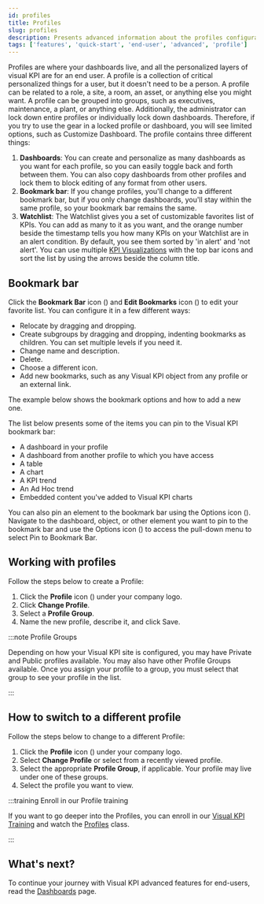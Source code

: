 ```yaml
---
id: profiles
title: Profiles
slug: profiles
description: Presents advanced information about the profiles configuration of Visual KPIs software for an end user.
tags: ['features', 'quick-start', 'end-user', 'advanced', 'profile']
---
```



Profiles are where your dashboards live, and all the personalized layers of visual KPI are for an end user. A profile is a collection of critical personalized things for a user, but it doesn't need to be a person. A profile can be related to a role, a site, a room, an asset, or anything else you might want. A profile can be grouped into groups, such as executives, maintenance, a plant, or anything else. Additionally, the administrator can lock down entire profiles or individually lock down dashboards. Therefore, if you try to use the gear in a locked profile or dashboard, you will see limited options, such as Customize Dashboard. The profile contains three different things:

1. **Dashboards**: You can create and personalize as many dashboards as you want for each profile, so you can easily toggle back and forth between them. You can also copy dashboards from other profiles and lock them to block editing of any format from other users.
2. **Bookmark bar**: If you change profiles, you'll change to a different bookmark bar, but if you only change dashboards, you'll stay within the same profile, so your bookmark bar remains the same.
3. **Watchlist**: The Watchlist gives you a set of customizable favorites list of KPIs. You can add as many to it as you want, and the orange number beside the timestamp tells you how many KPIs on your Watchlist are in an alert condition. By default, you see them sorted by 'in alert' and 'not alert'. You can use multiple [KPI Visualizations](/docs/end-user/features/visualizations/kpi) with the top bar icons and sort the list by using the arrows beside the column title.

<StylizedImage
  imgURL="img/docs/end-user/features/profiles/features-profilesoptions-cut.png"
  alt="Profile Options"
/>

## Bookmark bar

Click the **Bookmark Bar** icon (<SvgFont icon="119"/>) and **Edit Bookmarks** icon (<SvgFont icon="260"/>) to edit your favorite list. You can configure it in a few different ways:

- Relocate by dragging and dropping.
- Create subgroups by dragging and dropping, indenting bookmarks as children. You can set multiple levels if you need it.
- Change name and description.
- Delete.
- Choose a different icon.
- Add new bookmarks, such as any Visual KPI object from any profile or an external link.

The example below shows the bookmark options and how to add a new one.

<StylizedImage
  imgURL="img/docs/end-user/features/profiles/features-bookmarkbar.gif"
  alt="Bookmark Bar Presentation"
/>

The list below presents some of the items you can pin to the Visual KPI bookmark bar:

- A dashboard in your profile
- A dashboard from another profile to which you have access
- A table
- A chart
- A KPI trend
- An Ad Hoc trend
- Embedded content you've added to Visual KPI charts

You can also pin an element to the bookmark bar using the Options icon (<SvgFont icon="188"/>). Navigate to the dashboard, object, or other element you want to pin to the bookmark bar and use the Options icon (<SvgFont icon="188"/>) to access the pull-down menu to select Pin to Bookmark Bar.

<StylizedImage
  imgURL="img/docs/end-user/features/profiles/features-menuoptions-cut.png"
  alt="Menu Options"
/>

## Working with profiles

Follow the steps below to create a Profile:

1. Click the **Profile** icon (<SvgFont icon="118"/>) under your company logo.
2. Click **Change Profile**.
3. Select a **Profile Group**.
4. Name the new profile, describe it, and click Save.

:::note Profile Groups

Depending on how your Visual KPI site is configured, you may have Private and Public profiles available. You may also have other Profile Groups available. Once you assign your profile to a group, you must select that group to see your profile in the list.

:::

<StylizedImage
  imgURL="img/docs/end-user/features/profiles/create-profile.gif"
  alt="Create Profile"
/>

## How to switch to a different profile

Follow the steps below to change to a different Profile:

1. Click the **Profile** icon (<SvgFont icon="118"/>) under your company logo.
2. Select **Change Profile** or select from a recently viewed profile.
3. Select the appropriate **Profile Group**, if applicable. Your profile may live under one of these groups.
4. Select the profile you want to view.

<StylizedImage
  imgURL="img/docs/end-user/features/profiles/change-profile.gif"
  alt="Change Profile"
/>

:::training Enroll in our Profile training

If you want to go deeper into the Profiles, you can enroll in our [Visual KPI Training](https://www.transpara.com/course/visual-kpi-end-user/) and watch the [Profiles](https://www.transpara.com/lesson/profiles-end-user/) class.

:::

## What's next?

To continue your journey with Visual KPI advanced features for end-users, read the [Dashboards](/docs/end-user/features/dashboards) page.